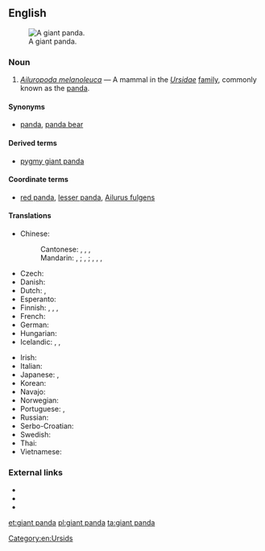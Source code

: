 ==English==
[[Image:Panda.jpg|thumb|A giant panda.]]

===Noun===
{{en-noun|head=[[giant]] [[panda]]}}

# ''[[Ailuropoda melanoleuca]]'' &mdash; A mammal in the ''[[Ursidae]]'' [[family]], commonly known as the [[panda]].

====Synonyms====
* {{sense|mammal}} [[panda]], [[panda bear]]

====Derived terms====
* [[pygmy giant panda]]

====Coordinate terms====
* {{sense|mammal}} [[red panda]], [[lesser panda]], [[w:red panda|Ailurus fulgens]] {{qualifier|at Wikipedia}}

====Translations====
{{trans-top|mammal}}
* Chinese:
*: Cantonese: {{t|yue|熊貓|sc=Hani}}, {{t|yue|熊猫|tr=hung4 maau1|sc=Hani}}, {{t|yue|大熊貓|sc=Hani}}, {{t|yue|大熊猫|tr=daai6 hung4 maau1|sc=Hani}}
*: Mandarin: {{t+|cmn|熊貓|sc=Hani}}, {{t+|cmn|熊猫|tr=xióngmāo|sc=Hani}}; {{t+|cmn|大熊貓|sc=Hani}}, {{t+|cmn|大熊猫|tr=dàxióngmāo|sc=Hani}}; {{t+|cmn|貓熊|sc=Hani}}, {{t+|cmn|猫熊|tr=māoxióng|sc=Hani}}, {{t+|cmn|大貓熊|sc=Hani}}, {{t+|cmn|大猫熊|tr=dàmāoxióng|sc=Hani}}
* Czech: {{t|cs|panda velká|f}}
* Danish: {{t|da|panda|m}}
* Dutch: {{t+|nl|panda|m}}, {{t|nl|pandabeer|m}}
* Esperanto: {{t|eo|granda pando}}
* Finnish: {{t+|fi|isopanda}}, {{t+|fi|jättiläispanda}}, {{t+|fi|panda}}, {{t+|fi|pandakarhu}}
* French: {{t|fr|ours panda|m}}
* German: {{t+|de|Panda}}
* Hungarian: {{t|hu|óriáspanda}}
* Icelandic: {{t|is|panda|f}}, {{t|is|pandabjörn|m}}, {{t|is|pandabirna|f}}
{{trans-mid}}
* Irish: {{t|ga|ollphanda|m}}
* Italian: {{t|it|panda|m}}
* Japanese: {{t+|ja|ジャイアントパンダ|tr=jaiantopanda}}, {{t+|ja|熊猫|tr=kumaneko|sc=Jpan}}
* Korean: {{t|ko|판다|sc=Hang}}
* Navajo: {{t|nv|shash łizhin dóó łigaígíí}}
* Norwegian: {{t+|no|panda|m}}
* Portuguese: {{t+|pt|panda|m}}, {{t|pt|panda-gigante|m}}
* Russian: {{t+|ru|па́нда|f}}
* Serbo-Croatian: {{t+|sh|panda|f}}
* Swedish: {{t+|sv|panda|c}}
* Thai: {{t+|th|หมีแพนด้า|tr=mi-pan-da}}
* Vietnamese: {{t|vi|gấu trúc lớn}}
{{trans-bottom}}

===External links===
* {{pedialite}}
* {{specieslite|Ailuropoda melanoleuca}}
* {{comcatlite|Ailuropoda melanoleuca}}
[[Category:en:Ursids]]

[[et:giant panda]]
[[pl:giant panda]]
[[ta:giant panda]]